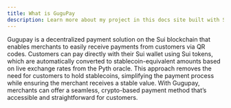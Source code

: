 ```yaml
---
title: What is GuguPay
description: Learn more about my project in this docs site built with Starlight.
---
```


Gugupay is a decentralized payment solution on the Sui blockchain that enables merchants to easily receive payments from customers via QR codes. Customers can pay directly with their Sui wallet using Sui tokens, which are automatically converted to stablecoin-equivalent amounts based on live exchange rates from the Pyth oracle. This approach removes the need for customers to hold stablecoins, simplifying the payment process while ensuring the merchant receives a stable value. With Gugupay, merchants can offer a seamless, crypto-based payment method that’s accessible and straightforward for customers.
